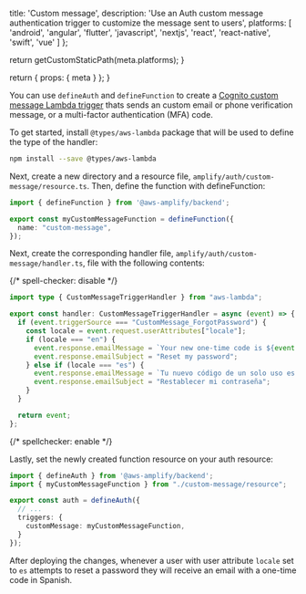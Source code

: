 
  title: 'Custom message',
  description:
    'Use an Auth custom message authentication trigger to customize the message sent to users',
  platforms: [
    'android',
    'angular',
    'flutter',
    'javascript',
    'nextjs',
    'react',
    'react-native',
    'swift',
    'vue'
  ]
};

  return getCustomStaticPath(meta.platforms);
}

  return {
    props: {
      meta
    }
  };
}

You can use `defineAuth` and `defineFunction` to create a [Cognito custom message Lambda trigger](https://docs.aws.amazon.com/cognito/latest/developerguide/user-pool-lambda-custom-message.html) thats sends an custom email or phone verification message, or a multi-factor authentication (MFA) code.

To get started, install `@types/aws-lambda` package that will be used to define the type of the handler:

```bash title="Terminal" showLineNumbers={false}
npm install --save @types/aws-lambda
```


Next, create a new directory and a resource file, `amplify/auth/custom-message/resource.ts`. Then, define the function with defineFunction:

```ts title="amplify/auth/custom-message/resource.ts"
import { defineFunction } from '@aws-amplify/backend';

export const myCustomMessageFunction = defineFunction({
  name: "custom-message",
});
```

Next, create the corresponding handler file, `amplify/auth/custom-message/handler.ts`, file with the following contents:

{/* spell-checker: disable */}
```ts title="amplify/auth/custom-message/handler.ts" 
import type { CustomMessageTriggerHandler } from "aws-lambda";

export const handler: CustomMessageTriggerHandler = async (event) => {
  if (event.triggerSource === "CustomMessage_ForgotPassword") {
    const locale = event.request.userAttributes["locale"];
    if (locale === "en") {
      event.response.emailMessage = `Your new one-time code is ${event.request.codeParameter}`;
      event.response.emailSubject = "Reset my password";
    } else if (locale === "es") {
      event.response.emailMessage = `Tu nuevo código de un solo uso es ${event.request.codeParameter}`;
      event.response.emailSubject = "Restablecer mi contraseña";
    }
  }

  return event;
};
```
{/* spellchecker: enable */} 


Lastly, set the newly created function resource on your auth resource:

```ts title="amplify/auth/resource.ts"
import { defineAuth } from '@aws-amplify/backend';
import { myCustomMessageFunction } from "./custom-message/resource";

export const auth = defineAuth({
  // ...
  triggers: {
    customMessage: myCustomMessageFunction,
  }
});
```

After deploying the changes, whenever a user with user attribute `locale` set to `es` attempts to reset a password they will receive an email with a one-time code in Spanish.
